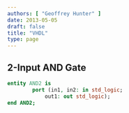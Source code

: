 ```yaml
---
authors: [ "Geoffrey Hunter" ]
date: 2013-05-05
draft: false
title: "VHDL"
type: page
---
```


## 2-Input AND Gate

```vhdl    
entity AND2 is
        port (in1, in2: in std_logic;
            out1: out std_logic);
end AND2;
```